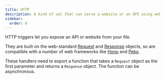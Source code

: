```yaml
---
title: HTTP
description: A kind of val that can serve a website or an API using web-standard Request & Response objects.
sidebar:
  order: 0
---
```



HTTP triggers let you expose an API or website from your file.

They are built on the web-standard
[Request](https://developer.mozilla.org/en-US/docs/Web/API/Request) and
[Response](https://developer.mozilla.org/en-US/docs/Web/API/Response) objects,
so are compatible with a number of web frameworks like
[Hono](https://hono.dev/) and [Peko](https://github.com/sejori/peko).

These handlers need to export a function that takes a `Request` object
as the first parameter and returns a `Response` object. The function
can be asynchronous.

<Val url="https://www.val.town/embed/x/valdottown/HTTP_examples/HTTP/exampleHTTP" height="180px" />

<LinkCard title="Basic examples" href="./basic-examples" />

<LinkCard title="Routing" href="./routing" />

<LinkCard title="Rendering HTML & JSX" href="./jsx" />

<LinkCard title="Early-returning responses" href="./early-return" />


